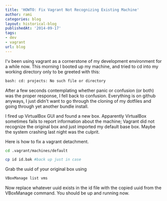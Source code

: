 ```yaml
---
title: 'HOWTO: Fix Vagrant Not Recognizing Existing Machine'
author: rami
categories: blog
layout: historical-blog
publishedAt: '2014-09-17'
tags:
- dev
- vagrant
url: blog
---
```


I'v been using vagrant as a cornerstone of my development environment for a while now. This morning I booted up my machine, and tried to cd into my working directory only to be greeted with this:

```bash
bash: cd: projects: No such file or directory
```

After a few seconds contemplating whether panic or confusion (or both) was the proper response, I fell back to confusion. Everything is on github anyways, I just didn't want to go through the cloning of my dotfiles and going through yet another bundle install.

I fired up VirtualBox GUI and found a new box. Apparently VirtualBox sometimes fails to report information about the machine; Vagrant did not recognize the original box and just imported my default base box. Maybe the system crashing last night was the culprit.

Here is how to fix a vagrant detachment.

```bash
cd .vagrant/machines/default
```

```bash
cp id id.bak #back up just in case
```

Grab the uuid of your original box using

```bash
VBoxManage list vms
```

Now replace whatever uuid exists in the id file with the copied uuid from the VBoxManage command. You should be up and running now.
